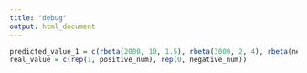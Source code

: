 ```yaml
---
title: "debug"
output: html_document
---
```




```r
predicted_value_1 = c(rbeta(2000, 10, 1.5), rbeta(3000, 2, 4), rbeta(negative_num, 2, 4))
real_value = c(rep(1, positive_num), rep(0, negative_num))
```